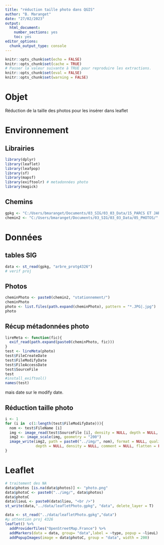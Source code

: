---
title: "réduction taille photo dans QGIS"
author: "B. Maranget"
date: "27/02/2023"
output: 
  html_document: 
    number_sections: yes
    toc: yes
editor_options: 
  chunk_output_type: console
---


```{r setup, include=FALSE}
knitr::opts_chunk$set(echo = FALSE)
knitr::opts_chunk$set(cache = TRUE)
# Passer la valeur suivante à TRUE pour reproduire les extractions.
knitr::opts_chunk$set(eval = FALSE)
knitr::opts_chunk$set(warning = FALSE)
```


# Objet

Réduction de la taille des photos pour les insérer dans leaflet

# Environnement


## Librairies


```{r , eval=TRUE}
library(dplyr)
library(leaflet)
library(leafpop)
library(sf)
library(mapsf)
library(exiftoolr) # metadonnées photo
library(magick)
```


## Chemins


```{r}
gpkg <- "C:/Users/bmaranget/Documents/03_SIG/03_03_Data/15_PARCS ET JARDINS/campagneArbre.gpkg"
chemin2 <- "C:/Users/bmaranget/Documents/03_SIG/03_03_Data/05_PHOTOS/"
```



# Données


## tables SIG


```{r}
data <- st_read(gpkg, "arbre_protg4326")
# verif proj
```


## Photos


```{r}
cheminPhoto <- paste0(chemin2, "stationnement/")
cheminPhoto
photo <- list.files(path.expand(cheminPhoto), pattern = "*.JPG|.jpg")
photo
```




## Récup métadonnées photo

```{r}
lireMeta <- function(fic){
  exif_read(path.expand(paste0(cheminPhoto, fic)))
} 
test <- lireMeta(photo)
test$FileCreateDate
test$FileModifyDate
test$FileAccessDate
test$SourceFile
test
#install_exiftool()
names(test)
```

mais date sur le modify date.

## Réduction taille photo


```{r}
i <- 1
for (i in  c(1:length(test$FileModifyDate))){
  nom <- test$FileName [i]
  img <- image_read(test$SourceFile [i], density = NULL, depth = NULL, strip = FALSE)
  img2 <- image_scale(img, geometry = "200")
  image_write(img2, path = paste0("../img/", nom), format = NULL, quality = NULL,
              depth = NULL, density = NULL, comment = NULL, flatten = FALSE)
}
```







# Leaflet






```{r, eval=F}
# traitement des NA
data$photos [is.na(data$photos)] <- "photo.png" 
data$photoC <- paste0("../img/", data$photos)
data$photoC
data$lieuL <- paste0(data$lieu, "<br />")
st_write(data,"../data/leafletPhoto.gpkg", "data", delete_layer = T)
```


```{r, eval=TRUE}
data <- st_read("../data/leafletPhoto.gpkg","data")
#µ attention proj 4326
leaflet() %>%
  addProviderTiles("OpenStreetMap.France") %>%
  addMarkers(data = data, group= "data",label = ~type, popup = ~lieuL) %>%
  addPopupImages(image = data$photoC, group = "data", width = 200) 
```


